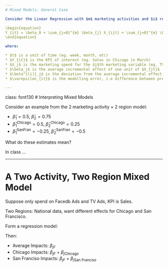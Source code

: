 ```yaml
---
# Mixed Models: General Case 

Consider the Linear Regression with $m$ marketing activities and $i$ regions:

\begin{equation}
Y_{it} = \beta_0 + \sum_{j=0}^{m} \beta_{j} X_{ijt} + \sum_{j=0}^{m} \beta^{(i)}_{j} X_{ijt}  + \varepsilon_{it}
\end{equation}

where: 

* $t$ is a unit of time (eg. week, month, etc)
* $Y_{it}$ is the KPI of interest (eg. Sales in Chicago in March)
* $X_j$ is the marketing spend for the $j$th marketing variable (eg. TV ads, Youtube Ads, Google Ads, etc)
* $\beta_j$ is the average incremental effect of one unit of $X_{jt}$
* $\beta^{(i)}_j$ is the deviation from the average incremental effect of one unit of $X_{jt}$ in region $i$
* $\varepsilon_{it}$ is the modelling error, i.e difference between predicted and actual values of the KPI

---
```

class: font130
# Interpreting Mixed Models

Consider an example from the 2 marketing activity $\times$ 2 region model:

* $\hat{\beta}_1 = 0.5$, $\hat{\beta}_2 = 0.75$
* $\hat{\beta}^{\text{Chicago}}_1 = 0.5$, $\hat{\beta}^{\text{Chicago}}_2 = 0.25$
* $\hat{\beta}^{\text{SanFran}}_1 = -0.25$, $\hat{\beta}^{\text{SanFran}}_2 = -0.5$

What do these estimates mean?


In class ...

---
# A Two Activity, Two Region Mixed Model

Suppose only spend on Facedb Ads and TV Ads, KPI is Sales.

Two Regions: National data, want different effects for Chicago and San Francisco.

Form a regression model:

\begin{align}
\text{Sales}_{it} = \beta_0 &+ \underbrace{\beta_{1F} \text{YouTube Ad Spending}_{it} + \beta_{2F} \text{TV Ad Spending}_{it}}_{\text{Average Impacts}} \\
                            &+ \underbrace{\beta_{1\text{Chicago}} \text{YouTube Ad Spending}_{it} + \beta_{2\text{Chicago}} \text{TV Ad Spending}_{it}}_{\text{Chicago's Deviations}} \\
                            &+ \underbrace{\beta_{1\text{San Fran}} \text{YouTube Ad Spending}_{it} + \beta_{2\text{San Fran}} \text{TV Ad Spending}_{it}}_{San Franciso's Deviations} \\
                            &+ \varepsilon_{it}
\end{align}

Then: 

* Average Impacts: $\beta_{jF}$
* Chicago Impacts: $\beta_{jF}$ + $\beta_{j\text{Chicago}}$
* San Franciso Impacts: $\beta_{jF}$ + $\beta_{j\text{San Franciso}}$ 

